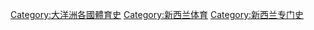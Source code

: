 [[Category:大洋洲各國體育史|Category:大洋洲各國體育史]]
[[Category:新西兰体育|Category:新西兰体育]]
[[Category:新西兰专门史|Category:新西兰专门史]]